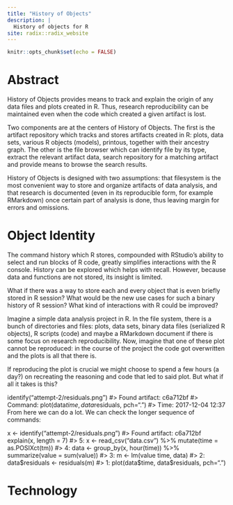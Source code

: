 ```yaml
---
title: "History of Objects"
description: |
  History of objects for R
site: radix::radix_website
---
```


```r
knitr::opts_chunk$set(echo = FALSE)
```

# Abstract

History of Objects provides means to track and explain the origin of any
data files and plots created in R. Thus, research reproducibility can be
maintained even when the code which created a given artifact is lost.

Two components are at the centers of History of Objects. The first is the
artifact repository which tracks and stores artifacts created in R: plots,
data sets, various R objects (models), printous, together with their
ancestry graph. The other is the file browser which can identify file by
its type, extract the relevant artifact data, search repository for a
matching artifact and provide means to browse the search results.

History of Objects is designed with two assumptions: that filesystem is
the most convenient way to store and organize artifacts of data analysis,
and that research is documented (even in its reproducible form, for
example RMarkdown) once certain part of analysis is done, thus leaving
margin for errors and omissions.

# Object Identity

The command history which R stores, compounded with RStudio's ability to select and run blocks of R code, greatly simplifies interactions with the R console. History can be explored which helps with recall. However, because data and functions are not stored, its insight is limited.

What if there was a way to store each and every object that is even briefly stored in R session? What would be the new use cases for such a binary history of R session? What kind of interactions with R could be improved?


Imagine a simple data analysis project in R. In the file system, there is a bunch of directories and files: plots, data sets, binary data files (serialized R objects), R scripts (code) and maybe a RMarkdown document if there is some focus on research reproducibility. Now, imagine that one of these plot cannot be reproduced: in the course of the project the code got overwritten and the plots is all that there is.

If reproducing the plot is crucial we might choose to spend a few hours (a day?) on recreating the reasoning and code that led to said plot. But what if all it takes is this?

identify("attempt-2/residuals.png")
#> Found artifact: c6a712bf
#> Command:        plot(data$time, data$residuals, pch=".")
#> Time:           2017-12-04 12:37
From here we can do a lot. We can check the longer sequence of commands:

x <- identify("attempt-2/residuals.png")
#> Found artifact: c6a712bf
explain(x, length = 7)
#> 5: x <- read_csv("data.csv") %>% mutate(time = as.POSIXct(tm))
#> 4: data <- group_by(x, hour(time)) %>% summarize(value = sum(value))
#> 3: m <- lm(value  time, data)
#> 2: data$residuals <- residuals(m)
#> 1: plot(data$time, data$residuals, pch=".")

# Technology
